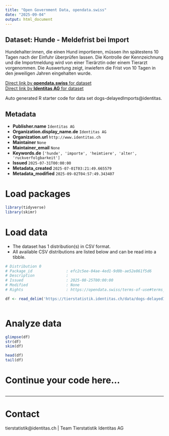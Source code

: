```yaml
---
title: "Open Government Data, opendata.swiss"
date: "2025-09-04"
output: html_document
---
```


## Dataset: Hunde - Meldefrist bei Import

Hundehalter:innen, die einen Hund importieren, müssen ihn spätestens 10 Tagen nach der Einfuhr überprüfen lassen. Die Kontrolle der Kennzeichnung und die Importmeldung wird von einer Tierärztin oder einem Tierarzt vorgenommen. Die Auswertung zeigt, inwiefern die Frist von 10 Tagen in den jeweiligen Jahren eingehalten wurde.

[Direct link by **opendata.swiss** for dataset](https://opendata.swiss/de/dataset/hunde-meldefrist-bei-import)<br>
[Direct link by **Identitas AG** for dataset](https://tierstatistik.identitas.ch/)

Auto generated R starter code for data set dogs-delayedImports@identitas.

## Metadata

- **Publisher.name** `Identitas AG`
- **Organization.display_name.de** `Identitas AG`
- **Organization.url** `http://www.identitas.ch`
- **Maintainer** `None`
- **Maintainer_email** `None`
- **Keywords.de** `['hunde', 'importe', 'heimtiere', 'alter', 'ruckverfolgbarkeit']`
- **Issued** `2025-07-31T00:00:00`
- **Metadata_created** `2025-07-01T03:21:49.665579`
- **Metadata_modified** `2025-09-02T04:57:49.343407`


# Load packages

```r

library(tidyverse)
library(skimr)

```

# Load data

-   The dataset has 1 distribution(s) in CSV format.
-   All available CSV distributions are listed below and can be read into a tibble.

```r

# Distribution 0
# Package_id               : efc2c5ee-04ae-4ed1-9d0b-ae52e861f5d6
# Description              : 
# Issued                   : 2025-08-25T00:00:00
# Modified                 : None
# Rights                   : https://opendata.swiss/terms-of-use#terms_by

df <- read_delim('https://tierstatistik.identitas.ch/data/dogs-delayedImports.csv')



```

# Analyze data

```r

glimpse(df)
str(df)
skim(df)

head(df)
tail(df)

```

# Continue your code here...

```r

```

------------------------------------------------------------------------

# Contact

tierstatistik@identitas.ch | Team Tierstatistik Identitas AG
